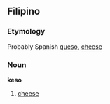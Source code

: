 ==Filipino==
===Etymology===
Probably Spanish [[queso]], [[cheese]]

===Noun===
'''keso'''

# [[cheese]]